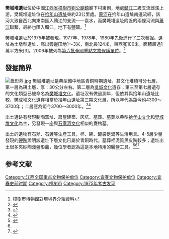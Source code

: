 {{coord|28|02|14|N|115|19|41|E|display=title|scale:10000}}
{{文物保护单位
| 级别 = 全国
| 名称 = 樊城堆遗址
| 图片 = 樊城堆遗址位置.jpg
| 所在 = [[江西省|江西省]][[樟树市|樟树市]]
| 分类 = 考古遗址
| 时代 = 从[[铜时并用时代|铜时并用时代]]到[[青铜时代|青铜时代]]
| 编号 = [[第六批全国重点文物保护单位|第六批]]第99项
| 登录 = 2006年5月25日
| 纬度 = 北纬28 东115.3
}}

'''樊城堆遺址'''位於中國[[江西省|江西省]][[樟樹市|樟樹市]][[劉公廟鎮|劉公廟鎮]]廟下村東側，地處[[贛江|贛江]]二級支流雌溪上游。樊城堆遺址位在[[拾年山遺址|拾年山遺址]]東約23公里處。[[蒙河|蒙河]]在拾年山遺址南邊流經，該河大致自西北向東南匯入贛江的支流——袁水，而樊城堆遺址附近的兩條河流與[[蕭江|蕭江]]聯繫，最終也匯入贛江。地下有鹽礦。<ref>樟樹市博物館對環境界介紹資料</ref>

樊城堆遺址於1975年被發現，1977年、1978年、1980年先後進行了三次發掘。遺址為土墩型遺址，高出旁邊田地1～3米，南北長124米，東西寬100米，面積超過1萬平方米[3]。2006年被列為[[第六批全國重點文物保護單位|第六批全國重點文物保護單位]]。<ref>{{Cite book |author=国家文物局 编 |title=全国重点文物保护单位（第六批）·第Ⅴ卷 |publisher=文物出版社 |year=2008 |isbn=978-7-5010-2446-9 |pages=437 }}</ref>

==發掘簡界==
[[File:盘形鼎.jpg|thumb]]
樊城堆遺址是典型贛中地區青銅時期遺址，其文化堆積可分七層，第一層為耕土層，厚：30公分左右。第二層為[[吳城文化|吳城文化]]遺存；第三至第七層遺存的文化類型已被命名為[[樊城堆文化|樊城堆文化]]。遺址沒有做過測年，但依其與拾年山遺址比較，樊成堆文化遺存相當於拾年山遺址第三期文化層，所以年代為距今約4300～3700年；二層應為距今3700～3000年。<ref>{{Cite book |author=中國社會科學院考古研究所 |author-link=中國社會科學院 |title=中國考古學中碳十四年代數據集（1965-1991） |publisher=文物出版社 |year=1992 |pages=129}}</ref><ref name=book>{{Cite book |author=沈江 |title=拾年山遺址研究——兼談拾年山與樊城堆文化的關係 |publisher=中山大學碩士論文 |year=2016}}</ref>

出土遺跡有發現制陶窯址、房屋建築、灰坑、墓葬。墓葬以典型[[拾年山文化|拾年山文化]]和[[樊城堆文化|樊城堆文化]]為主，另發現一座與[[石家河文化|石家河文化]]相似的甕棺墓。

出土的遺物有石斧、石鏟等生產工具，杯、碗、罐袋足鬹等生活用具。4-5層少量發現的[[硬陶|硬陶]]證明該遺址下層文化已屬於青銅時代。墓葬裡泥質黑皮陶較多；遺址出土很多夾砂陶淺盤形鼎，幾位學者認為這是本地特用的曬鹽工具。<ref>{{cite book |author=江西省文物工作队、清江县博物馆、中山大学人类学系 |title=清江樊城堆遗址发掘简报 |url=http://www.cnki.net/ |publisher=考古与文物1989年第2 |pages=20-40 |access-date=2016-08-14 |archive-date=2020-09-22 |archive-url=https://web.archive.org/web/20200922144748/https://www.cnki.net/ |dead-url=no }}</ref><ref name=book/><ref>{{Cite book |author=郭靜云 |author-link=郭靜云 |title=天神與天地之道：巫覡信仰與傳統思想淵源|title-link=天神與天地之道：巫覡信仰與傳統思想淵源 |publisher=上海：上海古籍出版社 |year=2016}}</ref>

{{Gallery
|width = 300
|height = 
|lines = 1
|File:Jiangxi Provincial Museum 2018.01.20 15-23-27.jpg|新石器时代灰陶豆，1974年樊城堆遗址出土
}}
==参考文献==
{{reflist}}

{{江西全国重点文物保护单位}}

{{DEFAULTSORT:Fan}}
[[Category:江西全国重点文物保护单位|Category:江西全国重点文物保护单位]]
[[Category:宜春文物保护单位|Category:宜春文物保护单位]]
[[Category:宜春史前时期|Category:宜春史前时期]]
[[Category:樟树市|Category:樟树市]]
[[Category:1975年考古发现|Category:1975年考古发现]]